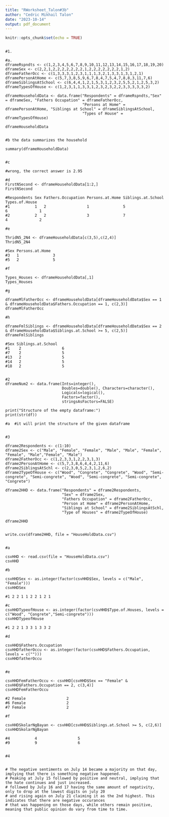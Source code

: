 ```yaml
---
title: "RWorksheet_Talon#3b"
author: "Cedric Mikhail Talon"
date: "2023-10-14"
output: pdf_document
---
```


```r
knitr::opts_chunk$set(echo = TRUE)
```


```

#1.

#a.
dframeRspndts <- c(1,2,3,4,5,6,7,8,9,10,11,12,13,14,15,16,17,18,19,20)
dframeSex <- c(2,2,1,2,2,2,2,2,2,2,1,2,2,2,2,2,2,2,1,2)
dframeFatherOcc <- c(1,3,3,3,1,2,3,1,1,1,3,2,1,3,3,1,3,1,2,1)
dframePersonAtHome <- c(5,7,3,8,5,9,6,7,8,4,7,5,4,7,8,8,3,11,7,6)
dframeSiblingsAtSchool <- c(6,4,4,1,2,1,5,3,1,2,3,2,5,5,2,1,2,5,3,2)
dframeTypesOfHouse <- c(1,2,3,1,1,3,3,1,2,3,2,3,2,2,3,3,3,3,3,2)

dframeHouseholdData <- data.frame("Respondents" = dframeRspndts,"Sex" = dframeSex, "Fathers Occupation" = dframeFatherOcc,
                                  "Persons at Home" = dframePersonAtHome, "Siblings at School" = dframeSiblingsAtSchool,
                                  "Types of House" = dframeTypesOfHouse)

dframeHouseholdData


#b the data summarizes the household 

summary(dframeHouseholdData)


#c

#wrong, the correct answer is 2.95

#d
FirstNSecond <- dframeHouseholdData[1:2,]
FirstNSecond

#Respondents Sex Fathers.Occupation Persons.at.Home Siblings.at.School Types.of.House
#1           1   2                  1               5                  6              1
#2           2   2                  3               7                  4              2

#e

ThridN5_2N4 <- dframeHouseholdData[c(3,5),c(2,4)]
ThridN5_2N4

#Sex Persons.at.Home
#3   1               3
#5   2               5

#f

Types_Houses <- dframeHouseholdData[,1]
Types_Houses

#g

dframeMlFatherOcc <- dframeHouseholdData[dframeHouseholdData$Sex == 1 & dframeHouseholdData$Fathers.Occupation == 1, c(2,3)]
dframeMlFatherOcc

#h

dframeFmlSiblings <- dframeHouseholdData[dframeHouseholdData$Sex == 2 & dframeHouseholdData$Siblings.at.School >= 5, c(2,5)]
dframeFmlSiblings

#Sex Siblings.at.School
#1    2                  6
#7    2                  5
#13   2                  5
#14   2                  5
#18   2                  5


#2
dframeNum2 <- data.frame(Ints=integer(),
                         Doubles=double(), Characters=character(),
                         Logicals=logical(),
                         Factors=factor(),
                         stringsAsFactors=FALSE)

print("Structure of the empty dataframe:")
print(str(df))

#a  #it will print the structure of the given dataframe


#3

dframe2Respondents <- c(1:10)
dframe2Sex <- c("Male", "Female", "Female", "Male", "Male", "Female", "Female", "Male","Female", "Male")
dframe2FatherOcc <- c(1,2,3,3,1,2,2,3,1,3)
dframe2PersonAtHome <- c(5,7,3,8,6,4,4,2,11,6)
dframe2SiblingsAtSchl <- c(2,3,0,5,2,3,1,2,6,2)
dframe2TypeOfHouse <- c("Wood", "Congrete", "Congrete", "Wood", "Semi-congrete", "Semi-congrete", "Wood", "Semi-congrete", "Semi-congrete", "Congrete")

dframe2HHD <- data.frame("Respondents" = dframe2Respondents,
                         "Sex" = dframe2Sex,
                         "Fathers Occupation" = dframe2FatherOcc,
                         "Person at Home" = dframe2PersonAtHome,
                         "Siblings at School" = dframe2SiblingsAtSchl,
                         "Type of Houses" = dframe2TypeOfHouse)

dframe2HHD


write.csv(dframe2HHD, file = "HouseHoldData.csv")


#a

csvHHD <- read.csv(file = "HouseHoldData.csv")
csvHHD

#b

csvHHDSex <- as.integer(factor(csvHHD$Sex, levels = c("Male", "Female")))
csvHHDSex

#1 2 2 1 1 2 2 1 2 1

#c
csvHHDTypeofHouse <- as.integer(factor(csvHHD$Type.of.Houses, levels = c("Wood", "Congrete","Semi-congrete")))
csvHHDTypeofHouse

#1 2 2 1 3 3 1 3 3 2

#d

csvHHD$Fathers.Occupation
csvHHDfatherOccu <- as.integer(factor(csvHHD$Fathers.Occupation, levels = c("")))
csvHHDfatherOccu


#e

csvHHDFemFatherOccu <- csvHHD[csvHHD$Sex == "Female" & csvHHD$Fathers.Occupation == 2, c(3,4)]
csvHHDFemFatherOccu

#2 Female                  2
#6 Female                  2
#7 Female                  2

#f

csvHHDSkolarNgBayan <- csvHHD[csvHHD$Siblings.at.School >= 5, c(2,6)]
csvHHDSkolarNgBayan

#4           4                  5
#9           9                  6


#4


# The negative sentiments on July 14 became a majority on that day, implying that there is something negative happened.
# Peaking at July 15 followed by positive and neutral, implying that the hate continues and just increased.
# followed by July 16 and 17 having the same amount of negativity, only to drop at the lowest digits on july 20
# and rising again on July 21 claiming it as the 2nd highest. This indicates that there are negative occurances
# that was happening on those days, while others remain positive, meaning that public opinion do vary from time to time.


```

